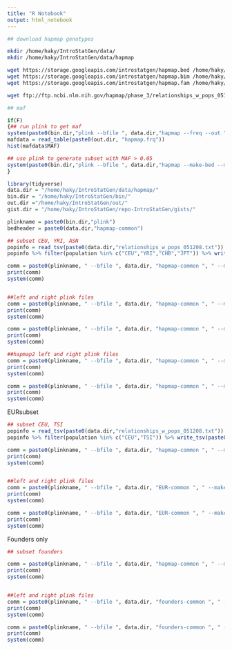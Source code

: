 ```yaml
---
title: "R Notebook"
output: html_notebook
---
```


```bash

## download hapmap genotypes

mkdir /home/haky/IntroStatGen/data/
mkdir /home/haky/IntroStatGen/data/hapmap

wget https://storage.googleapis.com/introstatgen/hapmap.bed /home/haky/IntroStatGen/data/hapmap
wget https://storage.googleapis.com/introstatgen/hapmap.bim /home/haky/IntroStatGen/data/hapmap
wget https://storage.googleapis.com/introstatgen/hapmap.fam /home/haky/IntroStatGen/data/hapmap

wget ftp://ftp.ncbi.nlm.nih.gov/hapmap/phase_3/relationships_w_pops_051208.txt /home/haky/IntroStatGen/data/hapmap/

## maf 

```

```r
if(F)
{## run plink to get maf
system(paste0(bin.dir,"plink --bfile ", data.dir,"hapmap --freq --out ",out.dir, "hapmap"))
mafdata = read_table(paste0(out.dir, "hapmap.frq"))
hist(mafdata$MAF)

## use plink to generate subset with MAF > 0.05
system(paste0(bin.dir,"plink --bfile ", data.dir,"hapmap --make-bed --maf 0.05 --chr 1-22 --out ",data.dir, "hapmap-common"))
}

```

```r
library(tidyverse)
data.dir = "/home/haky/IntroStatGen/data/hapmap/"
bin.dir = "/home/haky/IntroStatGen/bin/"
out.dir ="/home/haky/IntroStatGen/out/"
gist.dir = "/home/haky/IntroStatGen/repo-IntroStatGen/gists/"

```


```r

plinkname = paste0(bin.dir,"plink")
bedheader = paste0(data.dir,"hapmap-common")

## subset CEU, YRI, ASN
popinfo = read_tsv(paste0(data.dir,"relationships_w_pops_051208.txt"))
popinfo %>% filter(population %in% c("CEU","YRI","CHB","JPT")) %>% write_tsv(paste0(data.dir,"hapmap2.list.txt"))

comm = paste0(plinkname, " --bfile ", data.dir, "hapmap-common ", " --make-bed --keep ", data.dir,"hapmap2.list.txt ", " --maf 0.05 --out ", data.dir, "hapmap2-common")
print(comm)
system(comm)


##left and right plink files
comm = paste0(plinkname, " --bfile ", data.dir, "hapmap-common ", " --make-bed ", " --maf 0.05", " --chr 1-8 " , " --out ", data.dir, "hapmap-common-left")
print(comm)
system(comm)

comm = paste0(plinkname, " --bfile ", data.dir, "hapmap-common ", " --make-bed ",  " --maf 0.05", " --chr 9-22 " , " --out ", data.dir, "hapmap-common-right")
print(comm)
system(comm)

##hapmap2 left and right plink files
comm = paste0(plinkname, " --bfile ", data.dir, "hapmap-common ", " --make-bed --keep ", data.dir,"hapmap2.list.txt ", " --maf 0.05", " --chr 1-10 " , " --out ", data.dir, "hapmap2-common-left")
print(comm)
system(comm)

comm = paste0(plinkname, " --bfile ", data.dir, "hapmap-common ", " --make-bed --keep ", data.dir,"hapmap2.list.txt ", " --maf 0.05", " --chr 11-22 " , " --out ", data.dir, "hapmap2-common-right")
print(comm)
system(comm)

```

EURsubset
```r

## subset CEU, TSI
popinfo = read_tsv(paste0(data.dir,"relationships_w_pops_051208.txt"))
popinfo %>% filter(population %in% c("CEU","TSI")) %>% write_tsv(paste0(data.dir,"EUR.txt"))

comm = paste0(plinkname, " --bfile ", data.dir, "hapmap-common ", " --make-bed --keep ", data.dir,"EUR.txt ", " --maf 0.05 --out ", data.dir, "EUR-common")
print(comm)
system(comm)


##left and right plink files
comm = paste0(plinkname, " --bfile ", data.dir, "EUR-common ", " --make-bed ", " --maf 0.05", " --chr 1-8 " , " --out ", data.dir, "EUR-common-left")
print(comm)
system(comm)

comm = paste0(plinkname, " --bfile ", data.dir, "EUR-common ", " --make-bed ",  " --maf 0.05", " --chr 9-22 " , " --out ", data.dir, "EUR-common-right")
print(comm)
system(comm)

```
Founders only
```r

## subset founders

comm = paste0(plinkname, " --bfile ", data.dir, "hapmap-common ", " --make-bed --filter-founders ", " --maf 0.05 --out ", data.dir, "founders-common")
print(comm)
system(comm)


##left and right plink files
comm = paste0(plinkname, " --bfile ", data.dir, "founders-common ", " --make-bed  --filter-founders ", " --maf 0.05", " --chr 1-8 " , " --out ", data.dir, "founders-common-left")
print(comm)
system(comm)

comm = paste0(plinkname, " --bfile ", data.dir, "founders-common ", " --make-bed  --filter-founders ",  " --maf 0.05", " --chr 9-22 " , " --out ", data.dir, "founders-common-right")
print(comm)
system(comm)

```

